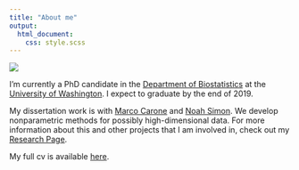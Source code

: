 ```yaml
---
title: "About me"
output: 
  html_document:
    css: style.scss
---
```


![](./images/grad_photo_straight_medium.jpg)

I'm currently a PhD candidate in the [Department of Biostatistics](https://www.biostat.washington.edu/) at the [University of Washington](https://www.washington.edu/). I expect to graduate by the end of 2019. 

My dissertation work is with [Marco Carone](http://faculty.washington.edu/mcarone/about.html) and [Noah Simon](http://faculty.washington.edu/nrsimon/). We develop nonparametric methods for possibly high-dimensional data. For more information about this and other projects that I am involved in, check out my [Research Page](research.html).

My full cv is available [here](cv.html). 